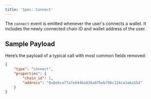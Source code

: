 ```yaml
---
title: 'Spec: Connect'
---
```


The `connect` event is emitted whenever the user's connects a wallet.
It includes the newly connected chain ID and wallet address of the user.

## Sample Payload

Here’s the payload of a typical call with most common fields removed:

```json
{
    "type": "connect",
    "properties": {
        "chain_id": 1,
        "address": "0x8e6ca77a7e044ba836a97beb796c124ca3a6a154"
    } 
}
```